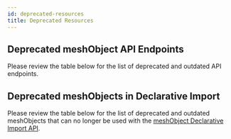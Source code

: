 ```yaml
---
id: deprecated-resources
title: Deprecated Resources
---
```



## Deprecated meshObject API Endpoints

Please review the table below for the list of deprecated and outdated API endpoints.

<DeprecatedEndpoints/>

## Deprecated meshObjects in Declarative Import

Please review the table below for the list of deprecated and outdated meshObjects that can no
longer be used with the [meshObject Declarative Import API](./import-in-json.api.mdx).

<DeprecatedMeshObjects/>


